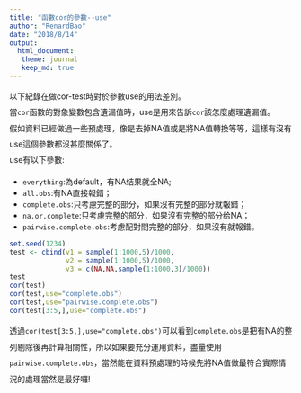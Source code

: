 ```yaml
---
title: "函數cor的參數--use"
author: "RenardBao"
date: "2018/8/14"
output: 
  html_document:
   theme: journal
   keep_md: true
---
```

<style> p{line-height: 2em;}</style>
以下紀錄在做cor-test時對於參數use的用法差別。  
當`cor`函數的對象變數包含遺漏值時，use是用來告訴`cor`該怎麼處理遺漏值。  
假如資料已經做過一些預處理，像是去掉NA值或是將NA值轉換等等，這樣有沒有use這個參數都沒甚麼關係了。  
use有以下參數:

* `everything`:為default，有NA结果就全NA;
* `all.obs`:有NA直接報錯； 
* `complete.obs`:只考慮完整的部分，如果沒有完整的部分就報錯；
* `na.or.complete`:只考慮完整的部分，如果沒有完整的部分给NA；
* `pairwise.complete.obs`:考慮配對間完整的部分，如果沒有就報錯。

```r
set.seed(1234)
test <- cbind(v1 = sample(1:1000,5)/1000,
              v2 = sample(1:1000,5)/1000,
              v3 = c(NA,NA,sample(1:1000,3)/1000))
test
cor(test)
cor(test,use="complete.obs")
cor(test,use="pairwise.complete.obs")
cor(test[3:5,],use="complete.obs")

```

透過`cor(test[3:5,],use="complete.obs")`可以看到`complete.obs`是把有NA的整列剔除後再計算相關性，所以如果要充分運用資料，盡量使用`pairwise.complete.obs`，當然能在資料預處理的時候先將NA值做最符合實際情況的處理當然是最好囉!